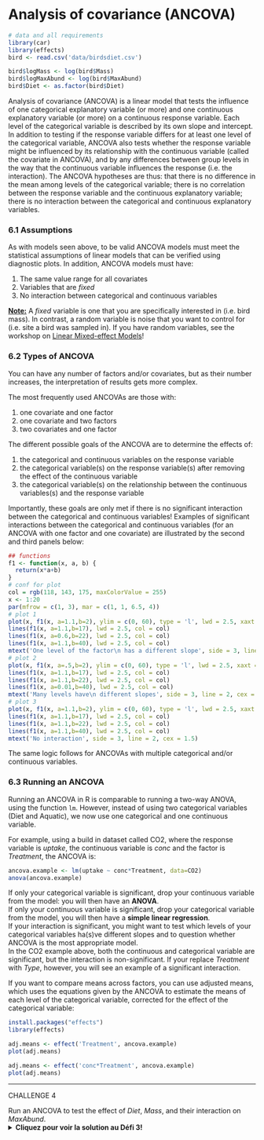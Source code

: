# Analysis of covariance (ANCOVA)
```r
# data and all requirements
library(car)
library(effects)
bird <- read.csv('data/birdsdiet.csv')

bird$logMass <- log(bird$Mass)
bird$logMaxAbund <- log(bird$MaxAbund)
bird$Diet <- as.factor(bird$Diet)
```



Analysis of covariance (ANCOVA) is a linear model that tests the
influence of one categorical explanatory variable (or more) and one
continuous explanatory variable (or more) on a continuous response
variable. Each level of the categorical variable is described by its own
slope and intercept. In addition to testing if the response variable
differs for at least one level of the categorical variable, ANCOVA also
tests whether the response variable might be influenced by its
relationship with the continuous variable (called the covariate in
ANCOVA), and by any differences between group levels in the way that the
continuous variable influences the response (i.e. the interaction). The
ANCOVA hypotheses are thus: that there is no difference in the mean
among levels of the categorical variable; there is no correlation
between the response variable and the continuous explanatory variable;
there is no interaction between the categorical and continuous
explanatory variables.

### 6.1 Assumptions

As with models seen above, to be valid ANCOVA models must meet the
statistical assumptions of linear models that can be verified using
diagnostic plots. In addition, ANCOVA models must have:

1.  The same value range for all covariates
2.  Variables that are *fixed*
3.  No interaction between categorical and continuous variables

**[Note:]{.ul}** A *fixed* variable is one that you are specifically
interested in (i.e. bird mass). In contrast, a random variable is noise
that you want to control for (i.e. site a bird was sampled in). If you
have random variables, see the workshop on [Linear Mixed-effect
Models](https://github.com/QCBSRworkshops/workshop06)!

### 6.2 Types of ANCOVA

You can have any number of factors and/or covariates, but as their
number increases, the interpretation of results gets more complex.

The most frequently used ANCOVAs are those with:

1.  one covariate and one factor
2.  one covariate and two factors
3.  two covariates and one factor

The different possible goals of the ANCOVA are to determine the effects
of:

1.  the categorical and continuous variables on the response variable
2.  the categorical variable(s) on the response variable(s) after
    removing the effect of the continuous variable
3.  the categorical variable(s) on the relationship between the
    continuous variables(s) and the response variable

Importantly, these goals are only met if there is no significant
interaction between the categorical and continuous variables! Examples
of significant interactions between the categorical and continuous
variables (for an ANCOVA with one factor and one covariate) are
illustrated by the second and third panels below:


```r
## functions
f1 <- function(x, a, b) {
  return(x*a+b)
}
# conf for plot
col = rgb(118, 143, 175, maxColorValue = 255)
x <- 1:20
par(mfrow = c(1, 3), mar = c(1, 1, 6.5, 4))
# plot 1
plot(x, f1(x, a=1.1,b=2), ylim = c(0, 60), type = 'l', lwd = 2.5, xaxt = "n", yaxt = "n", xlab = "", ylab = "", bty='l', col = col)
lines(f1(x, a=1.1,b=17), lwd = 2.5, col = col)
lines(f1(x, a=0.6,b=22), lwd = 2.5, col = col)
lines(f1(x, a=1.1,b=40), lwd = 2.5, col = col)
mtext('One level of the factor\n has a different slope', side = 3, line = 2, cex = 1.5)
# plot 2
plot(x, f1(x, a=.5,b=2), ylim = c(0, 60), type = 'l', lwd = 2.5, xaxt = "n", yaxt = "n", xlab = "", ylab = "", bty='l', col = col)
lines(f1(x, a=1.1,b=17), lwd = 2.5, col = col)
lines(f1(x, a=1.1,b=22), lwd = 2.5, col = col)
lines(f1(x, a=0.01,b=40), lwd = 2.5, col = col)
mtext('Many levels have\n different slopes', side = 3, line = 2, cex = 1.5)
# plot 3
plot(x, f1(x, a=1.1,b=2), ylim = c(0, 60), type = 'l', lwd = 2.5, xaxt = "n", yaxt = "n", xlab = "", ylab = "", bty='l', col = col)
lines(f1(x, a=1.1,b=17), lwd = 2.5, col = col)
lines(f1(x, a=1.1,b=22), lwd = 2.5, col = col)
lines(f1(x, a=1.1,b=40), lwd = 2.5, col = col)
mtext('No interaction', side = 3, line = 2, cex = 1.5)
```

The same logic follows for ANCOVAs with multiple categorical and/or
continuous variables.

### 6.3 Running an ANCOVA

Running an ANCOVA in R is comparable to running a two-way ANOVA, using
the function `lm`. However, instead of using two categorical variables
(Diet and Aquatic), we now use one categorical and one continuous
variable.

For example, using a build in dataset called CO2, where the response
variable is *uptake*, the continuous variable is *conc* and the factor
is *Treatment*, the ANCOVA is:

```r
ancova.example <- lm(uptake ~ conc*Treatment, data=CO2)
anova(ancova.example)
```

If only your categorical variable is significant, drop your continuous
variable from the model: you will then have an **ANOVA**.\
If only your continuous variable is significant, drop your categorical
variable from the model, you will then have a **simple linear
regression**.\
If your interaction is significant, you might want to test which levels
of your categorical variables ha(s)ve different slopes and to question
whether ANCOVA is the most appropriate model.\
In the CO2 example above, both the continuous and categorical variable
are significant, but the interaction is non-significant. If your replace
*Treatment* with *Type*, however, you will see an example of a
significant interaction.

If you want to compare means across factors, you can use adjusted means,
which uses the equations given by the ANCOVA to estimate the means of
each level of the categorical variable, corrected for the effect of the
categorical variable:

```r
install.packages("effects")
library(effects)
```

```r
adj.means <- effect('Treatment', ancova.example)
plot(adj.means)

adj.means <- effect('conc*Treatment', ancova.example)
plot(adj.means)
```

------------------------------------------------------------------------

CHALLENGE 4

Run an ANCOVA to test the effect of *Diet*, *Mass*, and their
interaction on *MaxAbund*.\
<details>
  <summary>**Cliquez pour voir la solution au Défi 3!**</summary>

```r
# If you did the section on Contrasts above, you will need to reset the contrast to Treatment for ease of
# comparison using the ''options()'' function
# Otherwise, skip the first line of code below
options(contrasts=c("contr.treatment", "contr.poly"))
ancov1 <- lm(logMaxAbund ~ logMass*Diet, data=bird)
summary(ancov1)
anova(ancov1)
```

In this case, the interaction term is not significant, meaning that the
effect of *logMass* on *logMaxAbund* does not differ between Diet
groups. The interaction term can thus be dropped, and the ANCOVA model
becomes:

```r
ancov2 <- lm(logMaxAbund ~ logMass + Diet, data=bird)
```

Because the R output shows that diet is also non-significant, this term
is dropped, and the final model corresponds to:

```r
lm2 <- lm(logMaxAbund ~ logMass, data=bird)
```

The model results can also be graphically represented using a plot of
the response variable as a function of the continuous explanatory
variable with different point and line colours for the different levels
of the categorical variable.

Plot the ANCOVA intercept and slopes (model ancov1 above) using the
`abline()` and `coef()` functions.

```r
coef(ancov1)


plot(logMaxAbund~logMass, data=bird, col=Diet, pch=19, ylab=expression("log"[10]*"(Maximum Abundance)"),
     xlab=expression("log"[10]*"(Mass)"))
abline(a=coef(ancov1)[1],b=coef(ancov1)[2], col="deepskyblue1")
abline(a=sum(coef(ancov1)[1]+coef(ancov1)[3]),b=sum(coef(ancov1)[2]+coef(ancov1)[7]),col="green2", lwd=2)
abline(a=sum(coef(ancov1)[1]+coef(ancov1)[4]),b=sum(coef(ancov1)[2]+coef(ancov1)[8]),col="orange1", lwd=2)
abline(a=sum(coef(ancov1)[1]+coef(ancov1)[5]),b=sum(coef(ancov1)[2]+coef(ancov1)[9]),col="lightsteelblue1",
       lwd=2)
abline(a=sum(coef(ancov1)[1]+coef(ancov1)[6]),b=sum(coef(ancov1)[2]+coef(ancov1)[10]),col="darkcyan", lwd=2)
```

</details>